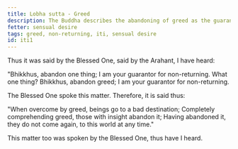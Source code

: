 ```yaml
---
title: Lobha sutta - Greed
description: The Buddha describes the abandoning of greed as the guarantee for non-returning.
fetter: sensual desire
tags: greed, non-returning, iti, sensual desire
id: iti1
---
```


Thus it was said by the Blessed One, said by the Arahant, I have heard:

"Bhikkhus, abandon one thing; I am your guarantor for non-returning. What one thing? Bhikkhus, abandon greed; I am your guarantor for non-returning.

The Blessed One spoke this matter. Therefore, it is said thus:

"When overcome by greed,
beings go to a bad destination;
Completely comprehending greed,
those with insight abandon it;
Having abandoned it, they do not come again,
to this world at any time."

This matter too was spoken by the Blessed One, thus have I heard.